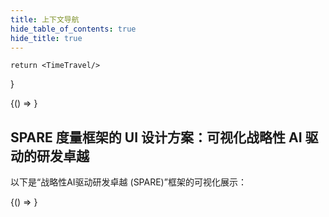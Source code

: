 ```yaml
---
title: 上下文导航
hide_table_of_contents: true
hide_title: true
---
```



	return <TimeTravel/>
}

<BrowserOnly>
	{() => <ContextNavigator/>}
</BrowserOnly>

## SPARE 度量框架的 UI 设计方案：可视化战略性 AI 驱动的研发卓越

以下是“战略性AI驱动研发卓越 (SPARE)”框架的可视化展示：

<BrowserOnly>
	{() => <SPAREFramework/>}
</BrowserOnly>
